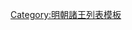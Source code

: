 {{ming|title=明朝清平國諸王|ed=清平國|head=[[萬曆]]十一年（[[1583年]]）封。|
{{ming/title}}
{{ming/list|清平昭裕王|[[朱常⿱汏歲|朱常]]{{缺字||58}}<ref name=dfyd>崇禎十一年德府玉牒底本，李晉華遺稿《明史德王府世系表訂誤》，《中央研究院歷史語言研究所集刊》第八本第二分，1939年。</ref>|朱翊錧、嫡五子|[[1583年]]—[[1611年]]|萬曆十一年封。三十九年薨。}}
{{ming/list|清平王|[[朱由喿]]<ref name=dfyd/>|朱常{{缺字||58}}、庶二子<ref name=dfyd/>|[[1614年]]—？年|萬曆四十二年襲封。}}
{{ming/list|清平長子|[[朱慈⿱艹𪸔|朱慈]]{{缺字||59}}|朱由喿、子| |[[崇禎]]十七年七月降清<ref name=wx>王欣《明德王府末代王补证》，《清史論叢》2015年第2期。</ref>。}}
{{ming/note|參考文獻}}
{{ming/note|ref}}
}}<noinclude>
[[Category:明朝諸王列表模板]]
</noinclude>